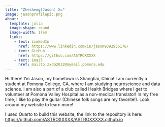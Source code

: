 ```yaml
---
title: "Zhesheng(Jason) Xu"
image: jasonprofilepic.png
about: 
  template: jolla
  image-shape: round
  image-width: 17em
  links:
    - text: LinkedIn
      href: https://www.linkedin.com/in/jason9092936178/
    - text: GitHub
      href: https://github.com/ASTROXXXXX
    - text: Email
      href: mailto:zxdn2022@mymail.pomona.edu
---
```


Hi there! I'm Jason, my hometown is Shanghai, China! I am currently a student at Pomona College, CA, where I am studying neuroscience and data science. I am also a part of a club called Health Bridges where I get to volunteer at Pomona Valley Hospital as a non-medical translator! In my free time, I like to play the guitar (Chinese folk songs are my favorite!). Look around my website to learn more!

I used Quarto to build this website, the link to the repository is here: <https://github.com/ASTROXXXXX/ASTROXXXXX.github.io>

